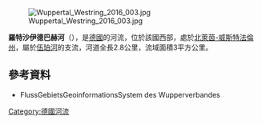 {{Onesource|time=2020-08-13T05:01:06+00:00}}
{{Coord|51|14|10|N|7|5|26|E|display=title}}

[[Image:Wuppertal_Westring_2016_003.jpg|right]]

'''羅特沙伊德巴赫河'''（{{lang-de|Rottscheidter Bach}}），是[[德國|德國]]的河流，位於該國西部，處於[[北萊茵-威斯特法倫州|北萊茵-威斯特法倫州]]，屬於[[伍珀河|伍珀河]]的支流，河道全長2.8公里，流域面積3平方公里。

==參考資料==
* FlussGebietsGeoinformationsSystem des Wupperverbandes

{{Germany-geo-stub}}
[[Category:德國河流|Category:德國河流]]